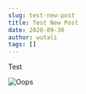 ```yaml
---
slug: test-new-post
title: Test New Post
date: 2020-09-30
author: wutali
tags: []
---
```

Test

![Oops](https://d33wubrfki0l68.cloudfront.net/1f4ce04369d08e4f8c3a7ca30a11c4873fda2ae1/3cf4e/static/netlify-cms-logo-5a5d3304b7d2d77ea281363a71dcc970.svg "Image test")

```
```